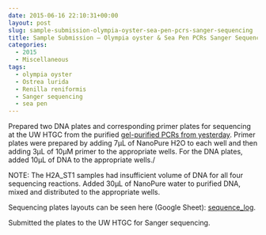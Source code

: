 ```yaml
---
date: 2015-06-16 22:10:31+00:00
layout: post
slug: sample-submission-olympia-oyster-sea-pen-pcrs-sanger-sequencing
title: Sample Submission – Olympia oyster & Sea Pen PCRs Sanger Sequencing
categories:
  - 2015
  - Miscellaneous
tags:
  - olympia oyster
  - Ostrea lurida
  - Renilla reniformis
  - Sanger sequencing
  - sea pen
---
```


Prepared two DNA plates and corresponding primer plates for sequencing at the UW HTGC from the purified [gel-purified PCRs from yesterday](https://robertslab.github.io/sams-notebook/posts/2015-06-16-gel-purification-olympia-oyster-and-sea-pen-pcrs/). Primer plates were prepared by adding 7μL of NanoPure H2O to each well and then adding 3μL of 10μM primer to the appropriate wells. For the DNA plates, added 10μL of DNA to the appropriate wells./

NOTE: The H2A_ST1 samples had insufficient volume of DNA for all four sequencing reactions. Added 30μL of NanoPure water to purified DNA, mixed and distributed to the appropriate wells.

Sequencing plates layouts can be seen here (Google Sheet): [sequence_log](https://docs.google.com/spreadsheet/ccc?key=0AtV_gF766XZAcHljOFBWd3pLTUJwbUxkdkg1OGdCY3c&usp=sharing).

Submitted the plates to the UW HTGC for Sanger sequencing.
